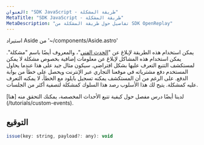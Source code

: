 ```yaml
---
العنوان: "SDK JavaScript - طريقة المشكلة"
MetaTitle: "SDK JavaScript - طريقة المشكلة"
MetaDescription: "تفاصيل حول طريقة المشكلة من SDK OpenReplay"
---
```

استيراد Aside من '~/components/Aside.astro'

يمكن استخدام هذه الطريقة لإبلاغ عن "[الحدث الفني](/installation/custom-events)"، والمعروف أيضًا باسم "مشكلة".
يمكن استخدام هذه المشاكل لإبلاغ عن معلومات إضافية بخصوص مشكلة لا يمكن لمستكشف التتبع التعرف عليها بشكل افتراضي. سيكون مثال جيد على هذا عندما يحاول المستخدم دفع مشترياته في موقعنا التجاري عبر الإنترنت ويحصل على خطأ من بوابة الدفع. على الرغم من أن المستكشف يمكنه تسجيل بايلود مع الخطأ، لا يمكنه التعرف عليه كمشكلة. يتيح لك هذا الأسلوب رصد هذا السلوك كمشكلة لتصفية أكثر من الجلسات.

<Aside type="tip">
  لدينا أيضًا درس مفصل حول كيفية تتبع الأحداث المخصصة، يمكنك التحقق منه [هنا](/tutorials/custom-events).
</Aside>

## التوقيع

```js
issue(key: string, payload?: any): void
```

